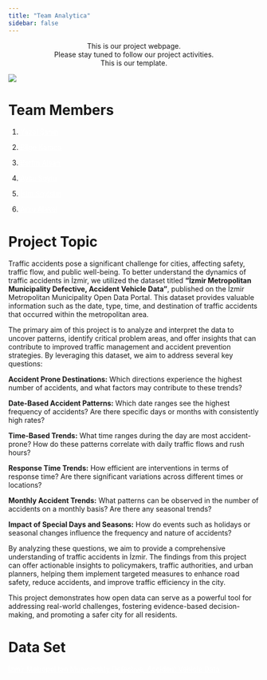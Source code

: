 ```yaml
---
title: "Team Analytica"
sidebar: false 
---
```


::: {style="text-align: center;"}
This is our project webpage.\
Please stay tuned to follow our project activities.\
This is our template.
:::

![](https://media.giphy.com/media/l378c04F2fjeZ7vH2/giphy.gif?cid=ecf05e47647ri4hmia577lfjcknd52jpofcokfgqqfguaa1c&ep=v1_gifs_related&rid=giphy.gif&ct=g){fig-align="center"}

# Team Members

1.  [Yazel Şahin](https://emu-hacettepe-analytics.github.io/emu430-fall2024-yazelsahinlab/){.btn .btn-danger style="color: white"}

2.  [Bilge Karaca](https://emu-hacettepe-analytics.github.io/emu430-fall2024-BilgeKaraca/){.btn .btn-danger style="color: white"}

3.  [Berfin Alsan](https://emu-hacettepe-analytics.github.io/emu430-fall2024-berfinalsan/){.btn .btn-danger style="color: white"}

4.  [Aysu Soylu](https://emu-hacettepe-analytics.github.io/emu430-fall2024-aysusoylu/){.btn .btn-danger style="color: white"}

5.  [İsim Soyisim](http://analytics-lab-link.com){.btn .btn-danger style="color: white"}

6.  [Arzu Alakel](https://emu-hacettepe-analytics.github.io/emu430-fall2024-arzualakel/){.btn .btn-danger style="color: white"}

# Project Topic

Traffic accidents pose a significant challenge for cities, affecting safety, traffic flow, and public well-being. To better understand the dynamics of traffic accidents in İzmir, we utilized the dataset titled **“İzmir Metropolitan Municipality Defective, Accident Vehicle Data”**, published on the İzmir Metropolitan Municipality Open Data Portal. This dataset provides valuable information such as the date, type, time, and destination of traffic accidents that occurred within the metropolitan area.

The primary aim of this project is to analyze and interpret the data to uncover patterns, identify critical problem areas, and offer insights that can contribute to improved traffic management and accident prevention strategies. By leveraging this dataset, we aim to address several key questions:

**Accident Prone Destinations:** Which directions experience the highest number of accidents, and what factors may contribute to these trends?

**Date-Based Accident Patterns:** Which date ranges see the highest frequency of accidents? Are there specific days or months with consistently high rates?

**Time-Based Trends:** What time ranges during the day are most accident-prone? How do these patterns correlate with daily traffic flows and rush hours?

**Response Time Trends:** How efficient are interventions in terms of response time? Are there significant variations across different times or locations?

**Monthly Accident Trends:** What patterns can be observed in the number of accidents on a monthly basis? Are there any seasonal trends?

**Impact of Special Days and Seasons:** How do events such as holidays or seasonal changes influence the frequency and nature of accidents?

By analyzing these questions, we aim to provide a comprehensive understanding of traffic accidents in İzmir. The findings from this project can offer actionable insights to policymakers, traffic authorities, and urban planners, helping them implement targeted measures to enhance road safety, reduce accidents, and improve traffic efficiency in the city.

This project demonstrates how open data can serve as a powerful tool for addressing real-world challenges, fostering evidence-based decision-making, and promoting a safer city for all residents.

# Data Set

[İzmir Metropolitan Municipality Defective, Accident Vehicle Data](https://acikveri.bizizmir.com/dataset/7373e9b2-bdbe-4957-b980-b81329974bb2/resource/e4832801-ccfe-4e29-8a14-5c7d63545984/download/izbb-kaza-ariza-verileri.xlsx){.btn .btn-danger style="color: white"}
